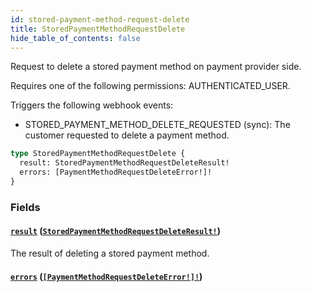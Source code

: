 ```yaml
---
id: stored-payment-method-request-delete
title: StoredPaymentMethodRequestDelete
hide_table_of_contents: false
---
```


Request to delete a stored payment method on payment provider side.

Requires one of the following permissions: AUTHENTICATED_USER.

Triggers the following webhook events:

- STORED_PAYMENT_METHOD_DELETE_REQUESTED (sync): The customer requested to delete a payment method.

```graphql
type StoredPaymentMethodRequestDelete {
  result: StoredPaymentMethodRequestDeleteResult!
  errors: [PaymentMethodRequestDeleteError!]!
}
```

### Fields

#### [`result`](#) ([`StoredPaymentMethodRequestDeleteResult!`](../../../developer/api-reference/enums/stored-payment-method-request-delete-result))

The result of deleting a stored payment method.

#### [`errors`](#) ([`[PaymentMethodRequestDeleteError!]!`](../../../developer/api-reference/objects/payment-method-request-delete-error))
